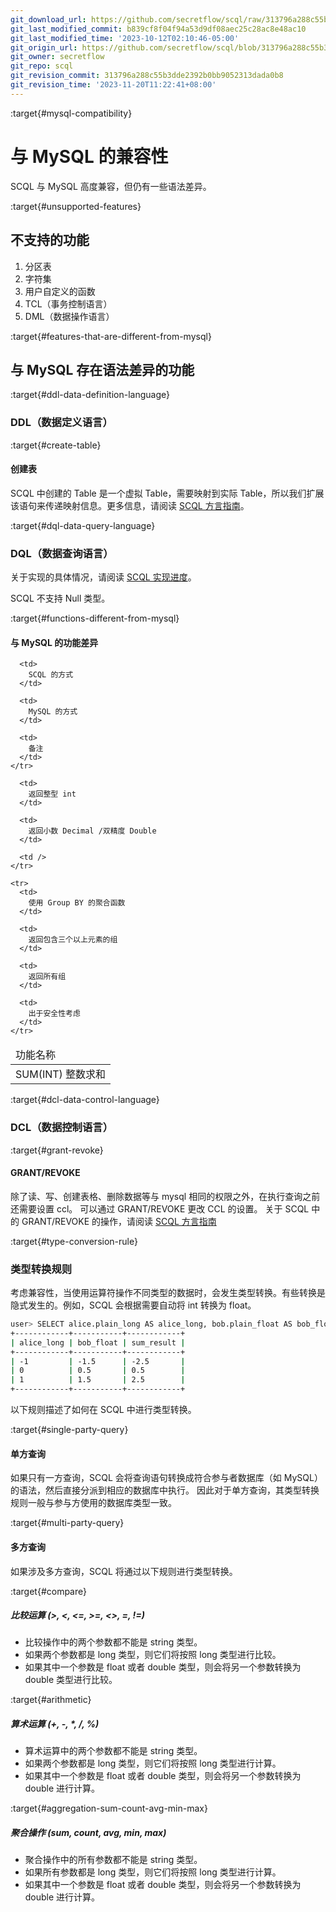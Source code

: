 ```yaml
---
git_download_url: https://github.com/secretflow/scql/raw/313796a288c55b3dde2392b0bb9052313dada0b8/docs/reference/lang/mysql-compatibility.rst
git_last_modified_commit: b839cf8f04f94a53d9df08aec25c28ac8e48ac10
git_last_modified_time: '2023-10-12T02:10:46-05:00'
git_origin_url: https://github.com/secretflow/scql/blob/313796a288c55b3dde2392b0bb9052313dada0b8/docs/reference/lang/mysql-compatibility.rst
git_owner: secretflow
git_repo: scql
git_revision_commit: 313796a288c55b3dde2392b0bb9052313dada0b8
git_revision_time: '2023-11-20T11:22:41+08:00'
---
```


:target{#mysql-compatibility}

# 与 MySQL 的兼容性

SCQL 与 MySQL 高度兼容，但仍有一些语法差异。

:target{#unsupported-features}

## 不支持的功能

1. 分区表
2. 字符集
3. 用户自定义的函数
4. TCL（事务控制语言）
5. DML（数据操作语言）

:target{#features-that-are-different-from-mysql}

## 与 MySQL 存在语法差异的功能

:target{#ddl-data-definition-language}

### DDL（数据定义语言）

:target{#create-table}

#### 创建表

SCQL 中创建的 Table 是一个虚拟 Table，需要映射到实际 Table，所以我们扩展该语句来传递映射信息。更多信息，请阅读 [SCQL 方言指南](manual.mdx)。

:target{#dql-data-query-language}

### DQL（数据查询语言）

关于实现的具体情况，请阅读 [SCQL 实现进度](../implementation-status.mdx)。

<Container type="note">
  SCQL 不支持 Null 类型。
</Container>

:target{#functions-different-from-mysql}

#### 与 MySQL 的功能差异

<table>
  <thead>
    <tr>
      <td>
        功能名称
      </td>

      <td>
        SCQL 的方式
      </td>

      <td>
        MySQL 的方式
      </td>

      <td>
        备注
      </td>
    </tr>
  </thead>

  <tbody>
    <tr>
      <td>
        SUM(INT) 整数求和
      </td>

      <td>
        返回整型 int
      </td>

      <td>
        返回小数 Decimal /双精度 Double
      </td>

      <td />
    </tr>

    <tr>
      <td>
        使用 Group BY 的聚合函数
      </td>

      <td>
        返回包含三个以上元素的组
      </td>

      <td>
        返回所有组
      </td>

      <td>
        出于安全性考虑
      </td>
    </tr>
  </tbody>
</table>

:target{#dcl-data-control-language}

### DCL（数据控制语言）

:target{#grant-revoke}

#### GRANT/REVOKE

除了读、写、创建表格、删除数据等与 mysql 相同的权限之外，在执行查询之前还需要设置 ccl。 可以通过 GRANT/REVOKE 更改 CCL 的设置。 关于 SCQL 中的 GRANT/REVOKE 的操作，请阅读 [SCQL 方言指南](manual.mdx)

:target{#type-conversion-rule}

### 类型转换规则

考虑兼容性，当使用运算符操作不同类型的数据时，会发生类型转换。有些转换是隐式发生的。例如，SCQL 会根据需要自动将 int 转换为 float。

```bash
user> SELECT alice.plain_long AS alice_long, bob.plain_float AS bob_float, alice.plain_long + bob.plain_float AS sum_result FROM alice INNER JOIN bob ON alice.id = bob.id;
+------------+-----------+------------+
| alice_long | bob_float | sum_result |
+------------+-----------+------------+
| -1         | -1.5      | -2.5       |
| 0          | 0.5       | 0.5        |
| 1          | 1.5       | 2.5        |
+------------+-----------+------------+
```

以下规则描述了如何在 SCQL 中进行类型转换。

:target{#single-party-query}

#### 单方查询

如果只有一方查询，SCQL 会将查询语句转换成符合参与者数据库（如 MySQL）的语法，然后直接分派到相应的数据库中执行。 因此对于单方查询，其类型转换规则一般与参与方使用的数据库类型一致。

:target{#multi-party-query}

#### 多方查询

如果涉及多方查询，SCQL 将通过以下规则进行类型转换。

:target{#compare}

##### 比较运算 (>, \<, \<=, >=, \<>, =, !=)

- 比较操作中的两个参数都不能是 string 类型。
- 如果两个参数都是 long 类型，则它们将按照 long 类型进行比较。
- 如果其中一个参数是 float 或者 double 类型，则会将另一个参数转换为 double 类型进行比较。

:target{#arithmetic}

##### 算术运算 (+, -, \*, /, %)

- 算术运算中的两个参数都不能是 string 类型。
- 如果两个参数都是 long 类型，则它们将按照 long 类型进行计算。
- 如果其中一个参数是 float 或者 double 类型，则会将另一个参数转换为 double 进行计算。

:target{#aggregation-sum-count-avg-min-max}

##### 聚合操作 (sum, count, avg, min, max)

- 聚合操作中的所有参数都不能是 string 类型。
- 如果所有参数都是 long 类型，则它们将按照 long 类型进行计算。
- 如果其中一个参数是 float 或者 double 类型，则会将另一个参数转换为 double 进行计算。
